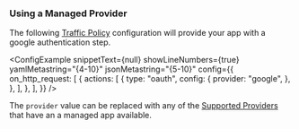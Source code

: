 
### Using a Managed Provider

The following [Traffic Policy](/docs/traffic-policy/)
configuration will provide your app with a google authentication step.

<ConfigExample
	snippetText={null}
	showLineNumbers={true}
	yamlMetastring="{4-10}"
	jsonMetastring="{5-10}"
	config={{
		on_http_request: [
			{
				actions: [
					{
						type: "oauth",
						config: {
							provider: "google",
						},
					},
				],
			},
		],
	}}
/>

The `provider` value can be replaced with any of the [Supported Providers](/docs/traffic-policy/oauth/#supported-providers) that have an
a managed app available.
